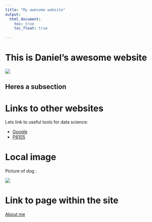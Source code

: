 ```yaml
---
title: "My awesome website"
output: 
  html_document:
    toc: true
    toc_float: true
  
---
```


# This is Daniel's awesome website

![](https://media.giphy.com/media/drXGoW1iudhKw/giphy.gif)

## Heres a subsection

# Links to other websites

Lets link to useful tools for data science:

* [Google](https://www.google.com/)
* [P8105](https://www.p8105.com/)

# Local image

Picture of dog :

![](images/dogs.jpg)

# Link to page within the site

[About me](about.html)